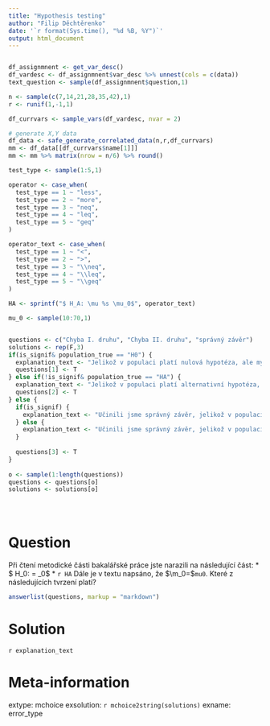 ```yaml
---
title: "Hypothesis testing"
author: "Filip Děchtěrenko"
date: '`r format(Sys.time(), "%d %B, %Y")`'
output: html_document
---
```


```r

```


```r

df_assignmnent <- get_var_desc()
df_vardesc <- df_assignmnent$var_desc %>% unnest(cols = c(data))
text_question <- sample(df_assignmnent$question,1)

n <- sample(c(7,14,21,28,35,42),1)
r <- runif(1,-1,1)

df_currvars <- sample_vars(df_vardesc, nvar = 2)

# generate X,Y data
df_data <- safe_generate_correlated_data(n,r,df_currvars)
mm <- df_data[[df_currvars$name[1]]] 
mm <- mm %>% matrix(nrow = n/6) %>% round()

test_type <- sample(1:5,1)

operator <- case_when(
  test_type == 1 ~ "less",
  test_type == 2 ~ "more",
  test_type == 3 ~ "neq",
  test_type == 4 ~ "leq",
  test_type == 5 ~ "geq"
)

operator_text <- case_when(
  test_type == 1 ~ "<",
  test_type == 2 ~ ">",
  test_type == 3 ~ "\\neq",
  test_type == 4 ~ "\\leq",
  test_type == 5 ~ "\\geq"
)

HA <- sprintf("$ H_A: \mu %s \mu_0$", operator_text) 

mu_0 <- sample(10:70,1)


questions <- c("Chyba I. druhu", "Chyba II. druhu", "správný závěr")
solutions <- rep(F,3)
if(is_signif& population_true == "H0") {
  explanation_text <- "Jelikož v populaci platí nulová hypotéza, ale my jsme nulovou zamítli, učinili jsme chybu I. druhu."
  questions[1] <- T
} else if(!is_signif& population_true == "HA") {
  explanation_text <- "Jelikož v populaci platí alternativní hypotéza, ale my jsme nulovou nezamítli, učinili jsme chybu II. druhu."
  questions[2] <- T
} else {
  if(is_signif) {
    explanation_text <- "Učinili jsme správný závěr, jelikož v populaci platí alternativní hypotéza a my jsme nulovou zamítli ve prospěch alternativní."
  } else {
    explanation_text <- "Učinili jsme správný závěr, jelikož v populaci platí nulová hypotéza a my jsme nulovou nezamítli."
  }
  
  questions[3] <- T
}
  
o <- sample(1:length(questions))
questions <- questions[o]
solutions <- solutions[o]





```



Question
========

Při čtení metodické části bakalářské práce jste narazili na následující část:
* $ H_0: \mu = \mu_0$
* `r HA`
Dále je v textu napsáno, že $\m_0=$`mu0`.
Které z následujících tvrzení platí?


```r
answerlist(questions, markup = "markdown")
```

Solution
========

`r explanation_text`

Meta-information
================
extype: mchoice
exsolution: `r mchoice2string(solutions)`
exname: error_type
